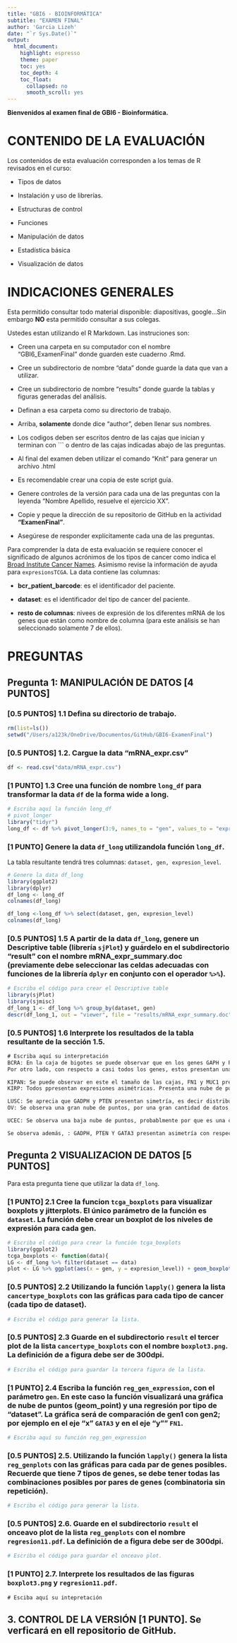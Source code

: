 ```yaml
---
title: "GBI6 - BIOINFORMÁTICA"
subtitle: "EXAMEN FINAL"
author: 'Garcia Lizeh'
date: "`r Sys.Date()`"
output:
  html_document:
    highlight: espresso
    theme: paper
    toc: yes
    toc_depth: 4
    toc_float:
      collapsed: no
      smooth_scroll: yes
---
```


**Bienvenidos al examen final de GBI6 - Bioinformática.**

# CONTENIDO DE LA EVALUACIÓN

Los contenidos de esta evaluación corresponden a los temas de R revisados en el curso:

-   Tipos de datos

-   Instalación y uso de librerías. 

-   Estructuras de control

-   Funciones

-   Manipulación de datos

-   Estadística básica

-   Visualización de datos

# INDICACIONES GENERALES

Esta permitido consultar todo material disponible: diapositivas, google...Sin embargo **NO** esta permitido consultar a sus colegas.

Ustedes estan utilizando el R Markdown. Las instruciones son:

-   Creen una carpeta en su computador con el nombre "GBI6_ExamenFinal" donde guarden este cuaderno .Rmd. 

- Cree un subdirectorio de nombre "data" donde guarde la data que van a utilizar.

- Cree un subdirectorio de nombre "results" donde guarde la tablas y figuras generadas del análisis.

-   Definan a esa carpeta como su directorio de trabajo.

-   Arriba, **solamente** donde dice "author", deben llenar sus nombres.

-   Los codigos deben ser escritos dentro de las cajas que inician y terminan con \`\`\` o dentro de las cajas indicadas abajo de las preguntas.

-   Al final del examen deben utilizar el comando "Knit" para generar un archivo .html

-   Es recomendable crear una copia de este script guía.

-   Genere controles de la versión para cada una de las preguntas con la leyenda "Nombre Apellido, resuelve el ejercicio XX". 

- Copie y peque la dirección de su repositorio de GitHub en la actividad **"ExamenFinal"**.

-   Asegúrese de responder explícitamente cada una de las preguntas.

Para comprender la data de esta evaluación se requiere conocer el significado de algunos acrónimos de los tipos de cancer como indica el [Broad Institute Cancer Names](https://gdac.broadinstitute.org/). Asimismo revise la información de ayuda para ```expresionsTCGA```. La data contiene las columnas: 

- **bcr_patient_barcode**: es el identificador del paciente. 

- **dataset**: es el identificador del tipo de cancer del paciente. 

- **resto de columnas**: nivees de expresión de los diferentes mRNA de los genes que están como nombre de columna (para este análisis se han seleccionado solamente 7 de ellos). 

# PREGUNTAS
## **Pregunta 1: MANIPULACIÓN DE DATOS [4 PUNTOS]**

### [0.5 PUNTOS] 1.1 Defina su directorio de trabajo. 
```r
rm(list=ls())
setwd("/Users/a123k/OneDrive/Documentos/GitHub/GBI6-ExamenFinal")

```

### [0.5 PUNTOS] 1.2. Cargue la data "mRNA_expr.csv"
```r
df <- read.csv("data/mRNA_expr.csv")
```

### [1 PUNTO] 1.3 Cree una función de nombre ```long_df``` para transformar la data ```df``` de la forma wide a long.

```r
# Escriba aquí la función long_df
# pivot_longer
library("tidyr")
long_df <- df %>% pivot_longer(3:9, names_to = "gen", values_to = "expresion_level")

```

### [1 PUNTO] Genere la data ```df_long``` utilizandola función ```long_df```. 
La tabla resultante tendrá tres columnas: ```dataset, gen, expresion_level```.  
```r
# Genere la data df_long 
library(ggplot2)
library(dplyr)
df_long <- long_df
colnames(df_long)

df_long <-long_df %>% select(dataset, gen, expresion_level)
colnames(df_long)

```

### [0.5 PUNTOS] 1.5 A partir de la data ```df_long```, genere un **Descriptive table** (librería ```sjPlot```) y guárdelo en el subdirectorio "result"  con el nombre **mRNA_expr_summary.doc** (previamente debe seleccionar las celdas adecuadas con funciones de la librería ```dplyr``` en conjunto con el operador ```%>%```). 
```r
# Escriba el código para crear el Descriptive table 
library(sjPlot)
library(sjmisc)
df_long_1 <- df_long %>% group_by(dataset, gen) 
descr(df_long_1, out = "viewer", file = "results/mRNA_expr_summary.doc")
```

### [0.5 PUNTOS] 1.6 Interprete los resultados de la tabla resultante de la sección 1.5. 


```tex
# Escriba aquí su interpretación 
BCRA: En la caja de bigotes se puede observar que en los genes GAPH y PTEN existe una distribución normal con respecto a la mediana, pues son más simétricos y su nivel de dispersión de los puntos es pequeña con respecto a los niveles atípicos. 
Por otro lado, con respecto a casi todos los genes, estos presentan una dispersión atípica.Se observan valores atípicos sobre la mediana y bajo la mediana, esto indica que existen niveles de expresión más bajos en ESR1, GATA3, XBP1, FN1, MUC, y en tanto a GADPH y PTEN presentan niveles de expresión altos como bajos.Por último, se obsserva una gran cantidad de puntos con respecto a otros tipos de cáncer, es decir hay una gran cantidad de datos.

KIPAN: Se puede observar en este el tamaño de las cajas, FN1 y MUC1 presenta un gran dispersión por lo contrario se puede ver que en PTEN y GATA3 se presenta una menor dispersión de los datos (caja pequeña), aqui también se observan valores atípicos de expresión; son mayores en FN1 y GATA3 y menores en ESR1, GAPH, y XBP1.
KIRP: Todos ppresentan expresiones asimétricas. Presenta una nube de puntos menor con respecto a los demás cancer esto debeido a una menor cantidad de datos. Se observa un valor atípico extremo, tienen una distribución anormal con respecto a la mediana, es decir hay casos de expresión anormales estos pueden ser afectados por factores como el cambio climático, la edad, y otros factores. GADPH y MUC1 presentan niveles de expresión altos (cajas grandes).

LUSC: Se aprecia que GADPH y PTEN presentan simetría, es decir distribución normal con respecto a la mediana. También presenta valores atípicos extremos con respecto a la mediana por lo que se observa que en GATA3, ESR1 puede haber una expresión alta de los genes o baja.
OV: Se observa una gran nube de puntos, por una gran cantidad de datos.

UCEC: Se observa una baja nube de puntos, probablmente por que es una cantidad de datos menor. Se aprecia que MUC1 presenta una distribución normal de la expresión de este gen con respecto a la media, presenta asimetría. Por otro lado, ESR1 presenta una cantidad de dispersión, por ello presenta mayor debido a su tamaño de la caja, mientras que GADPH presenta una menor dispersión de los puntos con respecto a la mediana.

Se observa además, : GADPH, PTEN Y GATA3 presentan asimetría con respecto a la mediana, es decir su nivel de expresión es normal. También se aprecia que la mayoría de genes presenta una distribución atípica extrema, se aprecia más en los genes ESR1, MUC1, PTEN pues los puntos están demasiado lejos con respecto a la mediana.

```

## **Pregunta 2 VISUALIZACION DE DATOS  [5 PUNTOS]**

Para esta pregunta tiene que utilizar la data ```df_long```. 

### [1 PUNTO] 2.1 Cree la funcion ```tcga_boxplots``` para visualizar boxplots y jitterplots. El único parámetro de la función es ```dataset```. La función debe crear un boxplot de los niveles de expresión para cada gen.

```r
# Escriba el código para crear la función tcga_boxplots
library(ggplot2)
tcga_boxplots <- function(data){
LG <- df_long %>% filter(dataset == data)
plot <- LG %>% ggplot(aes(x = gen, y = expresion_level)) + geom_boxplot() + geom_jitter(alpha=0.9, size=0.5)} 
```

### [0.5 PUNTOS] 2.2 Utilizando la función ```lapply()``` genera la lista ```cancertype_boxplots``` con las gráficas para cada tipo de cancer (cada tipo de dataset). 
```r
# Escriba el código para generar la lista. 


```

### [0.5 PUNTOS] 2.3 Guarde en el subdirectorio ```result``` el tercer plot de la lista ```cancertype_boxplots``` con el nombre ```boxplot3.png```. La definición de a figura debe ser de 300dpi. 
```r
# Escriba el código para guardar la tercera figura de la lista. 


```


### [1 PUNTO] 2.4 Escriba la función ```reg_gen_expression```, con el parámetro ```gen```. En este caso la función visualizará una gráfica de nube de puntos (geom_point) y una regresión por tipo de "dataset". La gráfica será de comparación de gen1 con gen2; por ejemplo en el eje "x" ```GATA3``` y en el eje "y"" ```FN1```.  

```r
# Escriba aquí su función reg_gen_expression


```


### [0.5 PUNTOS] 2.5. Utilizando la función ```lapply()``` genera la lista ```reg_genplots``` con las gráficas para cada par de genes posibles. Recuerde que tiene 7 tipos de genes, se debe tener todas las combinaciones posibles por pares de genes (combinatoria sin repetición).
```r
# Escriba el código para generar la lista. 

```


### [0.5 PUNTOS] 2.6. Guarde en el subdirectorio ```result``` el onceavo plot de la lista ```reg_genplots``` con el nombre ```regresion11.pdf```. La definición de a figura debe ser de 300dpi. 
```r
# Escriba el código para guardar el onceavo plot. 
```


### [1 PUNTO] 2.7. Interprete los resultados de las figuras ```boxplot3.png``` y ```regresion11.pdf```.

```tex
# Esciba aquí su intepretación

```

## 3. CONTROL DE LA VERSIÓN [1 PUNTO]. Se verficará en ell repositorio de GitHub. 

